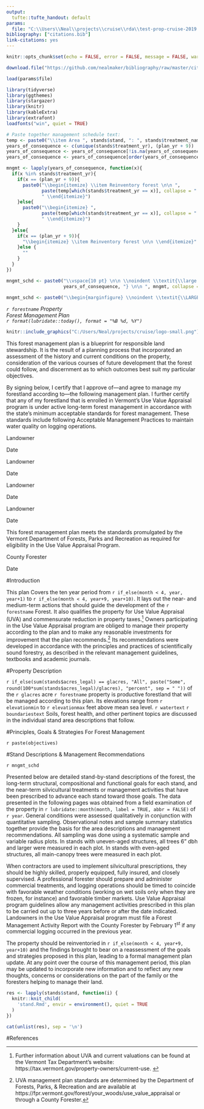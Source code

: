 ```yaml
---
output:
  tufte::tufte_handout: default
params:
  file: "C:\\Users\\Neal\\projects\\cruise\\rda\\test-prop-cruise-2019.rda"
bibliography: ["citations.bib"]
link-citations: yes
---
```


```r
knitr::opts_chunk$set(echo = FALSE, error = FALSE, message = FALSE, warning = FALSE, fig.width = 5, fig.height = 3.75)

download.file("https://github.com/nealmaker/bibliography/raw/master/citations.bib", "citations.bib")
```

\thispagestyle{empty}

```r
load(params$file)

library(tidyverse)
library(ggthemes)
library(stargazer)
library(knitr)
library(kableExtra)
library(extrafont)
loadfonts("win", quiet = TRUE)

# Paste together management schedule text:
temp <- paste0("\\item Area ", stands$stand, ": ", stands$treatment_name, " \n\n")
years_of_consequence <- c(unique(stands$treatment_yr), (plan_yr + 9))
years_of_consequence <- years_of_consequence[!is.na(years_of_consequence)]
years_of_consequence <- years_of_consequence[order(years_of_consequence)]

mngmt <- lapply(years_of_consequence, function(x){
  if(x %in% stands$treatment_yr){
    if(x == (plan_yr + 9)){
      paste0("\\begin{itemize} \\item Reinventory forest \n\n ", 
             paste(temp[which(stands$treatment_yr == x)], collapse = " "),
             " \\end{itemize}")
    }else{
      paste0("\\begin{itemize} ", 
             paste(temp[which(stands$treatment_yr == x)], collapse = " "),
             " \\end{itemize}")
    }
  }else{
    if(x == (plan_yr + 9)){
      "\\begin{itemize} \\item Reinventory forest \n\n \\end{itemize}"
    }else {
      ""
    }
  }
})

mngmt_schd <- paste0("\\vspace{10 pt} \n\n \\noindent \\textit{\\large ",
                     years_of_consequence, "} \n\n ", mngmt, collapse = " ")

mngmt_schd <- paste0("\\begin{marginfigure} \\noindent \\textit{\\LARGE Management Schedule} \n\n ", mngmt_schd, " \\end{marginfigure}")
```

\LARGE _`r forestname` Property_   
\Large _Forest Management Plan_   
\Large _`r format(lubridate::today(), format = "%B %d, %Y")`_

```r
knitr::include_graphics("C:/Users/Neal/projects/cruise/logo-small.png")
```

\normalsize 
\begin{marginfigure}
\noindent \textit{\large Prepared by} 
\newline\indent Neal F. Maker and John D. Foppert  
\newline\indent Pekin Branch Forestry  
\newline\indent 1324 West County Road  
\newline\indent Calais, VT 05648  
\newline\indent (802) 229-9757  
\end{marginfigure}

\begin{marginfigure}
\noindent \textit{\large Owner}
\newline\indent `r owners`  
\newline\indent `r addressline1`
`r ifelse(is.na(addressline2), "", "\n")`\indent `r if_else(is.na(addressline2), "", addressline2)`
\newline\indent `r citystatezip`  
\end{marginfigure}

\begin{marginfigure}
\noindent \textit{\large Property}   
\newline\indent `r paste(glacres, "acres", gldescrip, sep = " ")`   
\newline\indent `r paste(town, ", VT", sep = "")`  
\newline\indent SPAN `r span`  
\newline\indent Map delineation based on VMP  
\newline\indent Photo(s) `r photo`  
\end{marginfigure}

\begin{marginfigure}
\noindent \textit{\large Effective date of plan}  
\newline\indent April 1, `r if_else(month < 4, year, year+1)`  
\end{marginfigure}

\vspace{30pt}
\indent This forest management plan is a blueprint for responsible land stewardship.  It is the result of a planning process that incorporated an assessment of the history and current conditions on the property, consideration of the various courses of future development that the forest could follow, and discernment as to which outcomes best suit my particular objectives.

\vspace{5pt}
By signing below, I certify that I approve of---and agree to manage my forestland according to---the following management plan. I further certify that any of my forestland that is enrolled in Vermont's Use Value Appraisal program is under active long-term forest management in accordance with the state's minimum acceptable standards for forest management. These standards include following Acceptable Management Practices to maintain water quality on logging operations.  

\vspace{38pt}

\noindent\rule{9cm}{0.4pt} \rule{.3cm}{0pt} \rule{4cm}{0.4pt}  

\noindent Landowner \rule{7.7cm}{0pt} Date						

\vspace{18pt}

\noindent\rule{9cm}{0.4pt} \rule{.3cm}{0pt} \rule{4cm}{0.4pt}  

\noindent Landowner \rule{7.7cm}{0pt} Date	 

\vspace{18pt}

\noindent\rule{9cm}{0.4pt} \rule{.3cm}{0pt} \rule{4cm}{0.4pt}  

\noindent Landowner \rule{7.7cm}{0pt} Date	 

\vspace{18pt}

\noindent\rule{9cm}{0.4pt} \rule{.3cm}{0pt} \rule{4cm}{0.4pt}  

\noindent Landowner \rule{7.7cm}{0pt} Date  

\vspace{24pt}

This forest management plan meets the standards promulgated by the Vermont Department of Forests, Parks and Recreation as required for eligibility in the Use Value Appraisal Program.  

\vspace{22pt}

\noindent\rule{9cm}{0.4pt} \rule{.3cm}{0pt} \rule{4cm}{0.4pt}  

\noindent County Forester \rule{7cm}{0pt} Date

\pagebreak

#Introduction

This plan Covers the ten year period from `r if_else(month < 4, year, year+1)` to `r if_else(month < 4, year+9, year+10)`. It lays out the near- and medium-term actions that should guide the development of the `r forestname` Forest.  It also qualifies the property for Use Value Appraisal (UVA) and commensurate reduction in property taxes.^[Further information about UVA and current valuations can be found at the Vermont Tax Department's website: https://tax.vermont.gov/property-owners/current-use. \vspace{20pt}]  Owners participating in the Use Value Appraisal program are obliged to manage their property according to the plan and to make any reasonable investments for improvement that the plan recommends.^[UVA management plan standards are determined by the Department of Forests, Parks, & Recreation and are available at https://fpr.vermont.gov/forest/your_woods/use_value_appraisal or through a County Forester.]  Its recommendations were developed in accordance with the principles and practices of scientifically sound forestry, as described in the relevant management guidelines, textbooks and academic journals\cite{@halligan_relative_1999}.

#Property Description

`r if_else(sum(stands$acres_legal) == glacres, "All", paste("Some", round(100*sum(stands$acres_legal)/glacres), "percent", sep = " "))` of the `r glacres` acre `r forestname` property is productive forestland that will be managed according to this plan. Its elevations range from `r elevationmin` to `r elevationmax` feet above mean sea level. `r watertext` `r boundariestext` Soils, forest health, and other pertinent topics are discussed in the individual stand area descriptions that follow.

#Principles, Goals & Strategies For Forest Management

`r paste(objectives)`

#Stand Descriptions & Management Recommendations

`r mngmt_schd`

Presented below are detailed stand-by-stand descriptions of the forest, the long-term structural, compositional and functional goals for each stand, and the near-term silvicultural treatments or management activities that have been prescribed to advance each stand toward those goals.  The data presented in the following pages was obtained from a field examination of the property in `r lubridate::month(month, label = TRUE, abbr = FALSE)` of `r year`.  General conditions were assessed qualitatively in conjunction with quantitative sampling.  Observational notes and sample summary statistics together provide the basis for the area descriptions and management recommendations. All sampling was done using a systematic sample and variable radius plots. In stands with uneven-aged structures, all trees 6" dbh and larger were measured in each plot. In stands with even-aged structures, all main-canopy trees were measured in each plot.

When contractors are used to implement silvicultural prescriptions, they should be highly skilled, properly equipped, fully insured, and closely supervised.  A professional forester should prepare and administer commercial treatments, and logging operations should be timed to coincide with favorable weather conditions (working on wet soils only when they are frozen, for instance) and favorable timber markets.  Use Value Appraisal program guidelines allow any management activities prescribed in this plan to be carried out up to three years before or after the date indicated.  Landowners in the Use Value Appraisal program must file a Forest Management Activity Report with the County Forester by February 1^st^ if any commercial logging occurred in the previous year. 

The property should be reinventoried in `r if_else(month < 4, year+9, year+10)` and the findings brought to bear on a reassessment of the goals and strategies proposed in this plan, leading to a formal management plan update.  At any point over the course of this management period, this plan may be updated to incorporate new information and to reflect any new thoughts, concerns or considerations on the part of the family or the foresters helping to manage their land.

\newpage

```r
res <- lapply(stands$stand, function(i) {
  knitr::knit_child(
    'stand.Rmd', envir = environment(), quiet = TRUE
  )
})

cat(unlist(res), sep = '\n')
```

#References